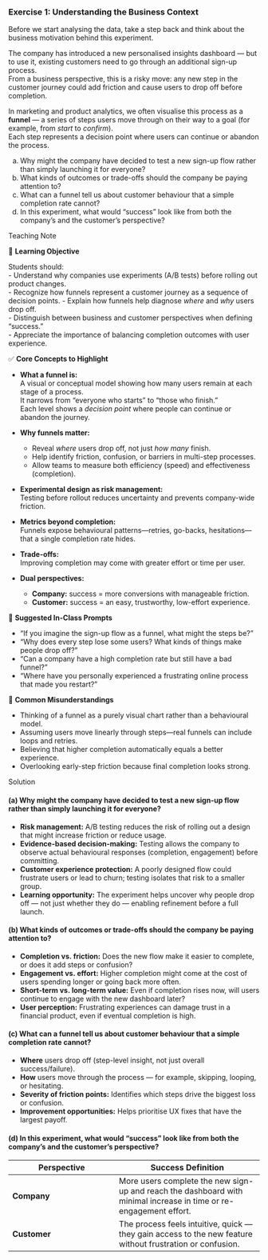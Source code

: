 <!-- question-type: prepare -->
### Exercise 1: Understanding the Business Context

Before we start analysing the data, take a step back and think about the business motivation behind this experiment.

The company has introduced a new personalised insights dashboard — but to use it, existing customers need to go through an additional sign-up process.  
From a business perspective, this is a risky move: any new step in the customer journey could add friction and cause users to drop off before completion.

In marketing and product analytics, we often visualise this process as a **funnel** — a series of steps users move through on their way to a goal (for example, from *start* to *confirm*).  
Each step represents a decision point where users can continue or abandon the process.

(a) Why might the company have decided to test a new sign-up flow rather than simply launching it for everyone?  
(b) What kinds of outcomes or trade-offs should the company be paying attention to?  
(c) What can a funnel tell us about customer behaviour that a simple completion rate cannot?  
(d) In this experiment, what would "success" look like from both the company’s and the customer’s perspective?


<!-- BEGIN PROFILE:r-teaching-guide -->
::: {.content-visible when-profile="r-teaching-guide"}

::: {.teaching-block}

::: {.teaching-block-header}
Teaching Note
:::

::: {.teaching-block-body}

🎯 **Learning Objective**  

Students should:  
- Understand why companies use experiments (A/B tests) before rolling out product changes.  
- Recognize how funnels represent a customer journey as a sequence of decision points.
- Explain how funnels help diagnose *where* and *why* users drop off.  
- Distinguish between business and customer perspectives when defining “success.”  
- Appreciate the importance of balancing completion outcomes with user experience.

✅ **Core Concepts to Highlight**

- **What a funnel is:**  
  A visual or conceptual model showing how many users remain at each stage of a process.  
  It narrows from “everyone who starts” to “those who finish.”  
  Each level shows a *decision point* where people can continue or abandon the journey.

- **Why funnels matter:**  
  - Reveal *where* users drop off, not just *how many* finish.  
  - Help identify friction, confusion, or barriers in multi-step processes.  
  - Allow teams to measure both efficiency (speed) and effectiveness (completion).

- **Experimental design as risk management:**  
  Testing before rollout reduces uncertainty and prevents company-wide friction.  

- **Metrics beyond completion:**  
  Funnels expose behavioural patterns—retries, go-backs, hesitations—that a single completion rate hides.

- **Trade-offs:**  
  Improving completion may come with greater effort or time per user.

- **Dual perspectives:**  
  - **Company:** success = more conversions with manageable friction.  
  - **Customer:** success = an easy, trustworthy, low-effort experience.

💬 **Suggested In-Class Prompts**

- “If you imagine the sign-up flow as a funnel, what might the steps be?”  
- “Why does every step lose some users? What kinds of things make people drop off?”  
- “Can a company have a high completion rate but still have a bad funnel?”  
- “Where have you personally experienced a frustrating online process that made you restart?”

📌 **Common Misunderstandings**

- Thinking of a funnel as a purely visual chart rather than a behavioural model.  
- Assuming users move linearly through steps—real funnels can include loops and retries.  
- Believing that higher completion automatically equals a better experience.  
- Overlooking early-step friction because final completion looks strong.


:::

:::

:::
<!-- END PROFILE:r-teaching-guide -->

<!-- BEGIN PROFILE:r-solutions -->
::: {.content-visible when-profile="r-solutions" when-profile="r-teaching-guide"}

::: {.solution-block}

::: {.solution-block-header}
Solution
:::

::: {.solution-block-body}
#### (a) Why might the company have decided to test a new sign-up flow rather than simply launching it for everyone?

- **Risk management:** A/B testing reduces the risk of rolling out a design that might increase friction or reduce usage.  
- **Evidence-based decision-making:** Testing allows the company to observe actual behavioural responses (completion, engagement) before committing.  
- **Customer experience protection:** A poorly designed flow could frustrate users or lead to churn; testing isolates that risk to a smaller group.  
- **Learning opportunity:** The experiment helps uncover why people drop off — not just whether they do — enabling refinement before a full launch.

#### (b) What kinds of outcomes or trade-offs should the company be paying attention to?

- **Completion vs. friction:** Does the new flow make it easier to complete, or does it add steps or confusion?  
- **Engagement vs. effort:** Higher completion might come at the cost of users spending longer or going back more often.  
- **Short-term vs. long-term value:** Even if completion rises now, will users continue to engage with the new dashboard later?  
- **User perception:** Frustrating experiences can damage trust in a financial product, even if eventual completion is high.

#### (c) What can a funnel tell us about customer behaviour that a simple completion rate cannot?

- **Where** users drop off (step-level insight, not just overall success/failure).  
- **How** users move through the process — for example, skipping, looping, or hesitating.  
- **Severity of friction points:** Identifies which steps drive the biggest loss or confusion.  
- **Improvement opportunities:** Helps prioritise UX fixes that have the largest payoff.

#### (d) In this experiment, what would “success” look like from both the company’s and the customer’s perspective?

| Perspective | Success Definition |
|--------------|-------------------|
| **Company** | More users complete the new sign-up and reach the dashboard with minimal increase in time or re-engagement effort. |
| **Customer** | The process feels intuitive, quick — they gain access to the new feature without frustration or confusion. |

:::

:::

:::
<!-- END PROFILE:r-solutions -->
